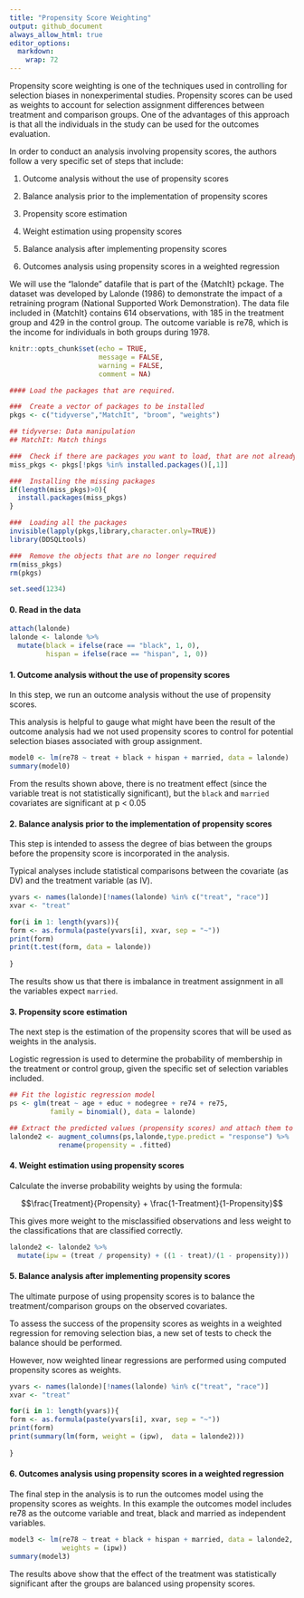 ```yaml
---
title: "Propensity Score Weighting"
output: github_document
always_allow_html: true
editor_options: 
  markdown: 
    wrap: 72
---
```


Propensity score weighting is one of the techniques used in controlling
for selection biases in nonexperimental studies. Propensity scores can
be used as weights to account for selection assignment differences
between treatment and comparison groups. One of the advantages of this
approach is that all the individuals in the study can be used for the
outcomes evaluation.

In order to conduct an analysis involving propensity scores, the authors
follow a very specific set of steps that include:

1.  Outcome analysis without the use of propensity scores

2.  Balance analysis prior to the implementation of propensity scores

3.  Propensity score estimation

4.  Weight estimation using propensity scores

5.  Balance analysis after implementing propensity scores

6.  Outcomes analysis using propensity scores in a weighted regression

We will use the "lalonde" datafile that is part of the {MatchIt} pckage. 
The dataset was developed by Lalonde (1986) to demonstrate the impact of a retraining program (National Supported Work Demonstration). The data file included in {MatchIt} contains 614 observations, with 185 in the treatment group and 429 in the control group. The outcome variable is re78, which is the income for individuals in both groups during 1978.

```r
knitr::opts_chunk$set(echo = TRUE,
                      message = FALSE,
                      warning = FALSE,
                      comment = NA)
```

```r
#### Load the packages that are required.

###  Create a vector of packages to be installed
pkgs <- c("tidyverse","MatchIt", "broom", "weights")

## tidyverse: Data manipulation
## MatchIt: Match things

###  Check if there are packages you want to load, that are not already installed. 
miss_pkgs <- pkgs[!pkgs %in% installed.packages()[,1]] 

###  Installing the missing packages
if(length(miss_pkgs)>0){
  install.packages(miss_pkgs)
}

###  Loading all the packages
invisible(lapply(pkgs,library,character.only=TRUE))
library(DDSQLtools)

###  Remove the objects that are no longer required
rm(miss_pkgs)
rm(pkgs)

set.seed(1234)
```

#### 0. Read in the data

```r
attach(lalonde)
lalonde <- lalonde %>% 
  mutate(black = ifelse(race == "black", 1, 0),
         hispan = ifelse(race == "hispan", 1, 0))
```

#### 1.  Outcome analysis without the use of propensity scores

In this step, we run an outcome analysis without the use of propensity scores. 

This analysis is helpful to gauge what might have been the result of the outcome analysis had we not used propensity scores to control for potential selection biases associated with group assignment. 

```r
model0 <- lm(re78 ~ treat + black + hispan + married, data = lalonde)
summary(model0)
```

From the results shown above, there is no treatment effect (since the variable treat is not statistically significant), but the `black` and `married` covariates are significant at p < 0.05

#### 2.  Balance analysis prior to the implementation of propensity scores

This step is intended to assess the degree of bias between the groups before the propensity score is incorporated in the analysis. 

Typical analyses include statistical comparisons between the covariate (as DV) and the treatment variable (as IV).

```r
yvars <- names(lalonde)[!names(lalonde) %in% c("treat", "race")]
xvar <- "treat"

for(i in 1: length(yvars)){
form <- as.formula(paste(yvars[i], xvar, sep = "~"))
print(form)
print(t.test(form, data = lalonde))
  
}
```

The results show us that there is imbalance in treatment assignment in all the variables expect `married`.

#### 3.  Propensity score estimation

The next step is the estimation of the propensity scores that will be used as weights in the analysis. 

Logistic regression is used to determine the probability of membership in the treatment or control group, given the specific set of selection variables included. 
```r
## Fit the logistic regression model
ps <- glm(treat ~ age + educ + nodegree + re74 + re75, 
          family = binomial(), data = lalonde)

## Extract the predicted values (propensity scores) and attach them to the data
lalonde2 <- augment_columns(ps,lalonde,type.predict = "response") %>%
            rename(propensity = .fitted)
```

#### 4.  Weight estimation using propensity scores

Calculate the inverse probability weights by using the formula:

$$\frac{Treatment}{Propensity} + \frac{1-Treatment}{1-Propensity}$$

This gives more weight to the misclassified observations and less weight to the classifications that are classified correctly.

```r
lalonde2 <- lalonde2 %>% 
  mutate(ipw = (treat / propensity) + ((1 - treat)/(1 - propensity)))
```

#### 5.  Balance analysis after implementing propensity scores
The ultimate purpose of using propensity scores is to balance the treatment/comparison groups on the observed covariates.

To assess the success of the propensity scores as weights in a weighted regression for removing selection bias, a new set of tests to check the balance should be performed.

However, now weighted linear regressions are performed using computed propensity scores as weights. 

```r
yvars <- names(lalonde)[!names(lalonde) %in% c("treat", "race")]
xvar <- "treat"

for(i in 1: length(yvars)){
form <- as.formula(paste(yvars[i], xvar, sep = "~"))
print(form)
print(summary(lm(form, weight = (ipw),  data = lalonde2)))
  
}
```

#### 6.  Outcomes analysis using propensity scores in a weighted regression

The final step in the analysis is to run the outcomes model using the propensity scores as weights. In this example the outcomes model includes
re78 as the outcome variable and treat, black and married as independent variables. 

```r
model3 <- lm(re78 ~ treat + black + hispan + married, data = lalonde2,
             weights = (ipw))
summary(model3)
```
The results above show that the effect of the treatment was statistically significant after the groups are balanced using propensity scores. 
